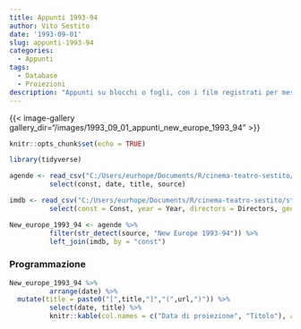 ```yaml
---
title: Appunti 1993-94
author: Vito Sestito
date: '1993-09-01'
slug: appunti-1993-94
categories:
  - Appunti
tags:
  - Database
  - Proiezioni
description: "Appunti su blocchi o fogli, con i film registrati per mese. Riportano gli incassi dei film quando disponibili."
---
```

{{< image-gallery gallery_dir="/images/1993_09_01_appunti_new_europe_1993_94" >}}
```r
knitr::opts_chunk$set(echo = TRUE)

library(tidyverse)

agende <- read_csv("C:/Users/eurhope/Documents/R/cinema-teatro-sestito/static/data/programmazione_agende.csv") %>%
          select(const, date, title, source)

imdb <- read_csv("C:/Users/eurhope/Documents/R/cinema-teatro-sestito/static/data/programmazione_imdb.csv") %>%
          select(const = Const, year = Year, directors = Directors, genres = Genres, imdb_rating = `IMDb Rating`, runtime = `Runtime (mins)`, url = URL)

New_europe_1993_94 <- agende %>%
          filter(str_detect(source, "New Europe 1993-94")) %>%
          left_join(imdb, by = "const")
```
### Programmazione
```r
New_europe_1993_94 %>%
          arrange(date) %>%
  mutate(title = paste0("[",title,"]","(",url,")")) %>%
          select(date, title) %>%
          knitr::kable(col.names = c("Data di proiezione", "Titolo"), align = c("l", "l"))
```